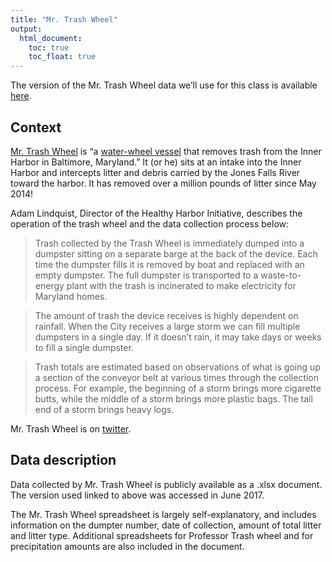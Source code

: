 ```yaml
---
title: "Mr. Trash Wheel"
output:
  html_document: 
    toc: true
    toc_float: true
---
```


The version of the Mr. Trash Wheel data we'll use for this class is available [here](./data/HealthyHarborWaterWheelTotals2017-3.xlsx).


## Context

[Mr. Trash Wheel](http://baltimorewaterfront.com/healthy-harbor/water-wheel/) is "a [water-wheel vessel](https://en.wikipedia.org/wiki/Mr._Trash_Wheel) that removes trash from the Inner Harbor in Baltimore, Maryland." It (or he) sits at an intake into the Inner Harbor and intercepts litter and debris carried by the Jones Falls River toward the harbor. It has removed over a million pounds of litter since May 2014!

Adam Lindquist, Director of the Healthy Harbor Initiative, describes the operation of the trash wheel and the data collection process below:

> Trash collected by the Trash Wheel is immediately dumped into a dumpster sitting on a separate barge at the back of the device. Each time the dumpster fills it is removed by boat and replaced with an empty dumpster. The full dumpster is transported to a waste-to-energy plant with the trash is incinerated to make electricity for Maryland homes. 

> The amount of trash the device receives is highly dependent on rainfall. When the City receives a large storm we can fill multiple dumpsters in a single day. If it doesn't rain, it may take days or weeks to fill a single dumpster.

> Trash totals are estimated based on observations of what is going up a section of the conveyor belt at various times through the collection process. For example, the beginning of a storm brings more cigarette butts, while the middle of a storm brings more plastic bags. The tail end of a storm brings heavy logs.

Mr. Trash Wheel is on [twitter](https://twitter.com/mrtrashwheel/).

## Data description

Data collected by Mr. Trash Wheel is publicly available as a .xlsx document. The version used linked to above was accessed in June 2017. 

The Mr. Trash Wheel spreadsheet is largely self-explanatory, and includes information on the dumpter number, date of collection, amount of total litter and litter type. Additional spreadsheets for Professor Trash wheel and for precipitation amounts are also included in the document. 

